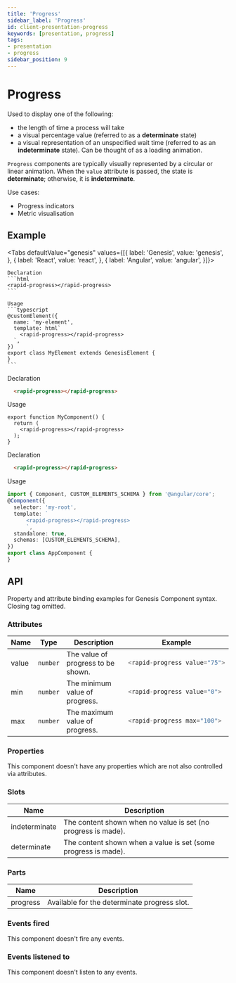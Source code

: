 ```yaml
---
title: 'Progress'
sidebar_label: 'Progress'
id: client-presentation-progress
keywords: [presentation, progress]
tags:
- presentation
- progress
sidebar_position: 9
---
```



# Progress

Used to display one of the following:

- the length of time a process will take
- a visual percentage value (referred to as a **determinate** state)
- a visual representation of an unspecified wait time (referred to as an **indeterminate** state). Can be thought of as a loading animation.

`Progress` components are typically visually represented by a circular or linear animation.
When the `value` attribute is passed, the state is **determinate**; otherwise, it is **indeterminate**.

Use cases:
- Progress indicators
- Metric visualisation

## Example

<ProgressDemo />

<Tabs defaultValue="genesis" values={[{ label: 'Genesis', value: 'genesis', }, { label: 'React', value: 'react', }, { label: 'Angular', value: 'angular', }]}>

  <TabItem value="genesis">

    Declaration
    ```html
    <rapid-progress></rapid-progress>
    ```

    Usage
    ```typescript
    @customElement({
      name: 'my-element',
      template: html`
        <rapid-progress></rapid-progress>
      `,
    })
    export class MyElement extends GenesisElement {
    }
    ```

  </TabItem>
  <TabItem value="react">

  Declaration
  ```html
    <rapid-progress></rapid-progress>
  ```
  Usage
  ```tsx
  export function MyComponent() {
    return (
      <rapid-progress></rapid-progress>
    );
  }
  ```
</TabItem>
  <TabItem value="angular">

  Declaration
  ```html
    <rapid-progress></rapid-progress>
  ```

  Usage
  ```typescript
  import { Component, CUSTOM_ELEMENTS_SCHEMA } from '@angular/core';
  @Component({
    selector: 'my-root',
    template: `
        <rapid-progress></rapid-progress>
        `,
    standalone: true,
    schemas: [CUSTOM_ELEMENTS_SCHEMA],
  })
  export class AppComponent {
  }
  ```
</TabItem>
</Tabs>

## API

Property and attribute binding examples for Genesis Component syntax. Closing tag omitted.

### Attributes

<table>
  <thead><tr><th>Name</th><th>Type</th><th>Description</th><th>Example</th></tr></thead>
  <tbody>
    <tr>
      <td>value</td>
      <td><code>number</code></td>
      <td>The value of progress to be shown.</td>
<td>

```typescript
<rapid-progress value="75">
```

</td>
    </tr>
    <tr>
      <td>min</td>
      <td><code>number</code></td>
      <td>The minimum value of progress.</td>
<td>

```typescript
<rapid-progress value="0">
```

</td>
    </tr>
    <tr>
      <td>max</td>
      <td><code>number</code></td>
      <td>The maximum value of progress.</td>
<td>

```typescript
<rapid-progress max="100">
```

</td>
    </tr>
  </tbody>
</table>



### Properties
This component doesn't have any properties which are not also controlled via attributes.

### Slots
| Name | Description |
|---|---|
| indeterminate | The content shown when no value is set (no progress is made). |
| determinate   | The content shown when a value is set (some progress is made). |

### Parts
| Name | Description |
|---|---|
| progress | Available for the determinate progress slot. |

### Events fired

This component doesn't fire any events.

### Events listened to

This component doesn't listen to any events.

